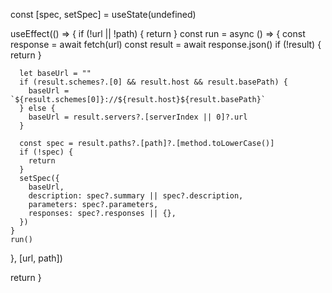 
  const [spec, setSpec] = useState(undefined)

  useEffect(() => {
    if (!url || !path) {
      return
    }
    const run = async () => {
      const response = await fetch(url)
      const result = await response.json()
      if (!result) {
        return
      }

      let baseUrl = ""
      if (result.schemes?.[0] && result.host && result.basePath) {
        baseUrl = `${result.schemes[0]}://${result.host}${result.basePath}`
      } else {
        baseUrl = result.servers?.[serverIndex || 0]?.url
      }

      const spec = result.paths?.[path]?.[method.toLowerCase()]
      if (!spec) {
        return
      }
      setSpec({
        baseUrl,
        description: spec?.summary || spec?.description,
        parameters: spec?.parameters,
        responses: spec?.responses || {},
      })
    }
    run()
  }, [url, path])

  return <HTTPAPIDoc
    method={method}
    baseUrl={spec?.baseUrl}
    path={path}
    description={spec?.description}
    parameters={spec?.parameters}
    responses={spec?.responses} />
}

<OpenAPIDoc
  url="https://petstore.swagger.io/v2/swagger.json"
  path="/pet/{petId}/uploadImage"
  method="POST" />
